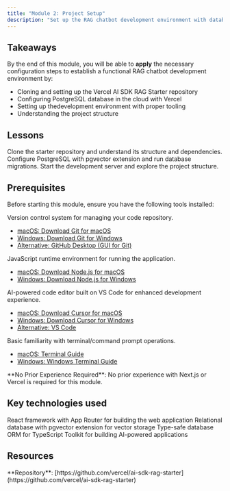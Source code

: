 ```yaml
---
title: "Module 2: Project Setup"
description: "Set up the RAG chatbot development environment with database configuration."
---
```


## Takeaways

By the end of this module, you will be able to **apply** the necessary configuration steps to establish a functional RAG chatbot development environment by:

- Cloning and setting up the Vercel AI SDK RAG Starter repository
- Configuring PostgreSQL database in the cloud with Vercel
- Setting up thedevelopment environment with proper tooling
- Understanding the project structure

## Lessons

<Columns cols={3}>
  <Card
    title="2.1 Repository Setup"
    icon="git-branch"
    href="/learning-paths/rag-chatbot/module-2-1">
    Clone the starter repository and understand its structure and dependencies.
  </Card>
  <Card
    title="2.2 Database Setup"
    icon="database"
    href="/learning-paths/rag-chatbot/module-2-2">
    Configure PostgreSQL with pgvector extension and run database migrations.
  </Card>
  <Card
    title="2.3 Development Environment"
    icon="code"
    href="/learning-paths/rag-chatbot/module-2-3">
    Start the development server and explore the project structure.
  </Card>
</Columns>

## Prerequisites

Before starting this module, ensure you have the following tools installed:

<Accordion title="Git">
  <p>Version control system for managing your code repository.</p>
  <ul>
    <li>
      <a href="https://git-scm.com/download/mac" target="_blank">
        macOS: Download Git for macOS
      </a>
    </li>
    <li>
      <a href="https://git-scm.com/download/win" target="_blank">
        Windows: Download Git for Windows
      </a>
    </li>
    <li>
      <a href="https://desktop.github.com/" target="_blank">
        Alternative: GitHub Desktop (GUI for Git)
      </a>
    </li>
  </ul>
</Accordion>

<Accordion title="Node.js 18+">
  <p>JavaScript runtime environment for running the application.</p>
  <ul>
    <li>
      <a href="https://nodejs.org/en/download/" target="_blank">
        macOS: Download Node.js for macOS
      </a>
    </li>
    <li>
      <a href="https://nodejs.org/en/download/" target="_blank">
        Windows: Download Node.js for Windows
      </a>
    </li>
  </ul>
</Accordion>

<Accordion title="Code Editor (Cursor Recommended)">
  <p>
    AI-powered code editor built on VS Code for enhanced development experience.
  </p>
  <ul>
    <li>
      <a href="https://cursor.com/downloads" target="_blank">
        macOS: Download Cursor for macOS
      </a>
    </li>
    <li>
      <a href="https://cursor.com/downloads" target="_blank">
        Windows: Download Cursor for Windows
      </a>
    </li>
    <li>
      <a href="https://code.visualstudio.com/download" target="_blank">
        Alternative: VS Code
      </a>
    </li>
  </ul>
</Accordion>

<Accordion title="Command Line Tools">
  <p>Basic familiarity with terminal/command prompt operations.</p>
  <ul>
    <li>
      <a
        href="https://support.apple.com/guide/terminal/welcome/mac"
        target="_blank">
        macOS: Terminal Guide
      </a>
    </li>
    <li>
      <a
        href="https://docs.microsoft.com/en-us/windows/terminal/"
        target="_blank">
        Windows: Windows Terminal Guide
      </a>
    </li>
  </ul>
</Accordion>

<Callout type="info">
  **No Prior Experience Required**: No prior experience with Next.js or Vercel
  is required for this module.
</Callout>

## Key technologies used

<Columns cols={2}>
  <Card title="Next.js 14" icon="react">
    React framework with App Router for building the web application
  </Card>
  <Card title="PostgreSQL" icon="database">
    Relational database with pgvector extension for vector storage
  </Card>
</Columns>
<Columns cols={2}>
  <Card title="Drizzle ORM" icon="code">
    Type-safe database ORM for TypeScript
  </Card>
  <Card title="Vercel AI SDK" icon="bot">
    Toolkit for building AI-powered applications
  </Card>
</Columns>

## Resources

<Info>
  **Repository**:
  [https://github.com/vercel/ai-sdk-rag-starter](https://github.com/vercel/ai-sdk-rag-starter)
</Info>
